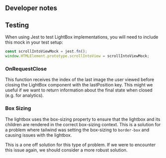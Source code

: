 ## Developer notes

## Testing

When using Jest to test LightBox implementations, you will need to include this
mock in your test setup:

```js
const scrollIntoViewMock = jest.fn();
window.HTMLElement.prototype.scrollIntoView = scrollIntoViewMock;
```

### OnRequestClose

This function receives the index of the last image the user viewed before
closing the LightBox component with the lastPosition key. This might we useful
if we want to return information about the final state when closed (e.g. for
analytics).

### Box Sizing

The lightbox uses the box-sizing property to ensure that the lightbox and its
children are rendered in the correct box-sizing context. This is a solution for
a problem where tailwind was setting the box-sizing to `border-box` and causing
issues with the lightbox.

This is a one off solution for this type of problem. If we were to encounter
this issue again, we should consider a more robust solution.
